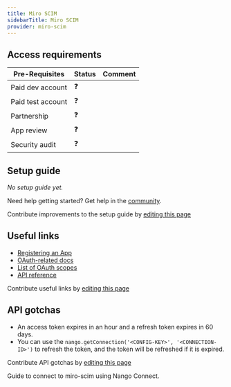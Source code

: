 ```yaml
---
title: Miro SCIM
sidebarTitle: Miro SCIM
provider: miro-scim
---
```



<Overview />
<PreBuiltTooling />
<PreBuiltUseCases />

## Access requirements
| Pre-Requisites | Status | Comment|
| - | - | - |
| Paid dev account | ❓ |  |
| Paid test account | ❓ |  |
| Partnership | ❓ | |
| App review | ❓ |  |
| Security audit | ❓ | |


## Setup guide

_No setup guide yet._

<Tip>Need help getting started? Get help in the [community](https://nango.dev/slack).</Tip>

<Note>Contribute improvements to the setup guide by [editing this page](https://github.com/nangohq/nango/tree/master/docs-v2/integrations/all/miro-scim.mdx)</Note>


## Useful links

-   [Registering an App](https://developers.miro.com/docs/rest-api-build-your-first-hello-world-app#step-1-create-your-app-in-miro)
-   [OAuth-related docs](https://developers.miro.com/docs/getting-started-with-oauth)
-   [List of OAuth scopes](https://developers.miro.com/reference/scopes)
-   [API reference](https://developers.miro.com/reference/api-reference)

<Note>Contribute useful links by [editing this page](https://github.com/nangohq/nango/tree/master/docs-v2/integrations/all/miro-scim.mdx)</Note>

## API gotchas

-   An access token expires in an hour and a refresh token expires in 60 days.
-   You can use the `nango.getConnection('<CONFIG-KEY>', '<CONNECTION-ID>')` to refresh the token, and the token will be refreshed if it is expired.

<Note>Contribute API gotchas by [editing this page](https://github.com/nangohq/nango/tree/master/docs-v2/integrations/all/miro-scim.mdx)</Note>

<Card title="Connect to miro-scim" icon="link" href="/integrations/all/miro-scim/connect" horizontal>
  Guide to connect to miro-scim using Nango Connect.
</Card>

